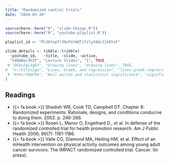 ```yaml
---
title: "Randomized control trials"
date: "2024-03-26"
---
```


```r
source(here::here("R", "slide-things.R"))
source(here::here("R", "youtube-playlist.R"))

playlist_id <- "PLS6tnpTr39sFVrHdTifzlyS9dsJjhEhsF"

slide_details <- tibble::tribble(
  ~youtube_id,   ~title, ~slide, ~active,
  "S4OmWxc3h3Y", "Lecture Slides", "1", TRUE
 # "DGbLEgL4g6Y", "Drawing lines", "drawing-lines", TRUE,
#  "n-rV1TIoIgw", "Lines, Greek, and regression", "lines-greek-regression", FALSE,
 # "RYKsrTKWCR4", "Null worlds and statistical significance", "significance", FALSE
)
```

## Readings
- {{< fa book >}} Shadish WR, Cook TD, Campbell DT. Chapter 8: Randomized experiments: Rationale, designs, and conditions conducive to doing them. 2002. p. 246-266.
- {{< fa book >}} Rosen L, Manor O, Engelhard D., et al. In defense of the randomized controlled trial for health promotion research. Am J Public Health 2006; 96(7): 1181-1186.
- {{< fa book >}}  Valle CG, Diamond MA, Heiling HM, et al. Effect of an mHealth intervention on physical activity outcomes among young adult cancer survivors: The IMPACT randomized controlled trial. Cancer. (In press).
